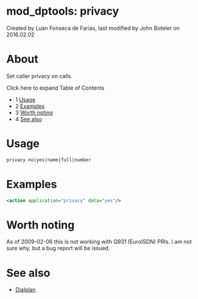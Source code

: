 
# mod_dptools: privacy 

 Created by  Luan Fonseca de Farias, last modified by  John Boteler on 2016.02.02

# About

Set caller privacy on calls.

Click here to expand Table of Contents

* 1 [Usage](#usage)
* 2 [Examples](#examples)
* 3 [Worth noting](#worth-noting)
* 4 [See also](#see-also)

# Usage

```xml
privacy no|yes|name|full|number
```

# Examples

```xml
<action application="privacy" data="yes"/>
```

# Worth noting

As of 2009-02-06 this is not working with Q931 (EuroISDN) PRIs. I am not sure why, but a bug report will be issued.

# See also

* [Dialplan](../../Dialplan/index.mdx#0-about)


